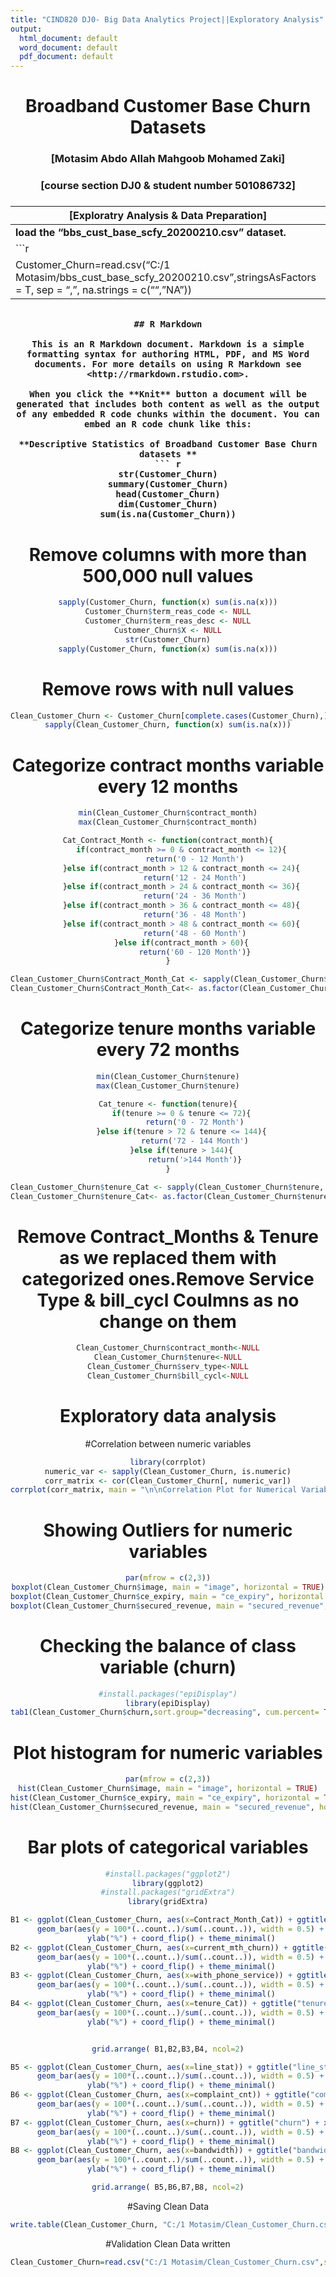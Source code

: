 ---
title: "CIND820 DJ0- Big Data Analytics Project||Exploratory Analysis"
output:
  html_document: default
  word_document: default
  pdf_document: default
---
<center> <h1> Broadband Customer Base Churn Datasets </h1> </center>
<center>  <h3> [Motasim Abdo Allah Mahgoob Mohamed Zaki] </h2> </center>
<center> <h3> [course section DJ0 & student number 501086732] </h2> </center>
<center> <h3> [Exploratry Analysis & Data Preparation] </h2> </center>
---
**load the "bbs_cust_base_scfy_20200210.csv" dataset.**
```{r}
Customer_Churn=read.csv("C:/1 Motasim/bbs_cust_base_scfy_20200210.csv",stringsAsFactors = T, sep = ",", na.strings = c("","NA"))

```

## R Markdown

This is an R Markdown document. Markdown is a simple formatting syntax for authoring HTML, PDF, and MS Word documents. For more details on using R Markdown see <http://rmarkdown.rstudio.com>.

When you click the **Knit** button a document will be generated that includes both content as well as the output of any embedded R code chunks within the document. You can embed an R code chunk like this:

**Descriptive Statistics of Broadband Customer Base Churn datasets **
``` {r}
str(Customer_Churn)
summary(Customer_Churn)
head(Customer_Churn)
dim(Customer_Churn)
sum(is.na(Customer_Churn))

```


# Remove  columns with more than 500,000 null values

```{r}
sapply(Customer_Churn, function(x) sum(is.na(x)))
Customer_Churn$term_reas_code <- NULL
Customer_Churn$term_reas_desc <- NULL
Customer_Churn$X <- NULL
str(Customer_Churn)
sapply(Customer_Churn, function(x) sum(is.na(x)))
```

# Remove rows with null values

```{r}
Clean_Customer_Churn <- Customer_Churn[complete.cases(Customer_Churn),] 
sapply(Clean_Customer_Churn, function(x) sum(is.na(x)))

```


# Categorize contract months variable every 12 months

```{r}
min(Clean_Customer_Churn$contract_month)
max(Clean_Customer_Churn$contract_month)

Cat_Contract_Month <- function(contract_month){
      if(contract_month >= 0 & contract_month <= 12){
            return('0 - 12 Month')
      }else if(contract_month > 12 & contract_month <= 24){
            return('12 - 24 Month')
      }else if(contract_month > 24 & contract_month <= 36){
            return('24 - 36 Month')
      }else if(contract_month > 36 & contract_month <= 48){
            return('36 - 48 Month')
      }else if(contract_month > 48 & contract_month <= 60){
            return('48 - 60 Month')
      }else if(contract_month > 60){
            return('60 - 120 Month')}
}

Clean_Customer_Churn$Contract_Month_Cat <- sapply(Clean_Customer_Churn$contract_month, Cat_Contract_Month)
Clean_Customer_Churn$Contract_Month_Cat<- as.factor(Clean_Customer_Churn$Contract_Month_Cat)

```


# Categorize tenure months variable every 72 months
```{r}
min(Clean_Customer_Churn$tenure)
max(Clean_Customer_Churn$tenure)

Cat_tenure <- function(tenure){
      if(tenure >= 0 & tenure <= 72){
            return('0 - 72 Month')
      }else if(tenure > 72 & tenure <= 144){
            return('72 - 144 Month')
      }else if(tenure > 144){
            return('>144 Month')}
}

Clean_Customer_Churn$tenure_Cat <- sapply(Clean_Customer_Churn$tenure, Cat_tenure)
Clean_Customer_Churn$tenure_Cat<- as.factor(Clean_Customer_Churn$tenure_Cat)
```

# Remove Contract_Months & Tenure as we replaced them with categorized ones.Remove Service Type  & bill_cycl Coulmns as no change on them

```{r}
Clean_Customer_Churn$contract_month<-NULL
Clean_Customer_Churn$tenure<-NULL
Clean_Customer_Churn$serv_type<-NULL
Clean_Customer_Churn$bill_cycl<-NULL
```


# Exploratory data analysis
#Correlation between numeric variables
```{r}
library(corrplot)
numeric_var <- sapply(Clean_Customer_Churn, is.numeric)
corr_matrix <- cor(Clean_Customer_Churn[, numeric_var])
corrplot(corr_matrix, main = "\n\nCorrelation Plot for Numerical Variables", method = "number")
```

# Showing Outliers for numeric variables
```{r}
par(mfrow = c(2,3))
boxplot(Clean_Customer_Churn$image, main = "image", horizontal = TRUE)
boxplot(Clean_Customer_Churn$ce_expiry, main = "ce_expiry", horizontal = TRUE)
boxplot(Clean_Customer_Churn$secured_revenue, main = "secured_revenue", horizontal = TRUE)


```



# Checking the balance of class variable (churn)
```{r}
#install.packages("epiDisplay")
library(epiDisplay)
tab1(Clean_Customer_Churn$churn,sort.group="decreasing", cum.percent= T)
```
# Plot histogram for numeric variables
```{r}

par(mfrow = c(2,3))
hist(Clean_Customer_Churn$image, main = "image", horizontal = TRUE)
hist(Clean_Customer_Churn$ce_expiry, main = "ce_expiry", horizontal = TRUE)
hist(Clean_Customer_Churn$secured_revenue, main = "secured_revenue", horizontal = TRUE)


```


# Bar plots of categorical variables 

```{r}
#install.packages("ggplot2")
library(ggplot2)
#install.packages("gridExtra")
library(gridExtra)

B1 <- ggplot(Clean_Customer_Churn, aes(x=Contract_Month_Cat)) + ggtitle("Contract_Month_Cat") + xlab("Contract_Month_Cat") + 
      geom_bar(aes(y = 100*(..count..)/sum(..count..)), width = 0.5) + 
      ylab("%") + coord_flip() + theme_minimal()
B2 <- ggplot(Clean_Customer_Churn, aes(x=current_mth_churn)) + ggtitle("current_mth_churn") + xlab("current_mth_churn") + 
      geom_bar(aes(y = 100*(..count..)/sum(..count..)), width = 0.5) + 
      ylab("%") + coord_flip() + theme_minimal()
B3 <- ggplot(Clean_Customer_Churn, aes(x=with_phone_service)) + ggtitle("with_phone_service") + xlab("with_phone_service") + 
      geom_bar(aes(y = 100*(..count..)/sum(..count..)), width = 0.5) + 
      ylab("%") + coord_flip() + theme_minimal()
B4 <- ggplot(Clean_Customer_Churn, aes(x=tenure_Cat)) + ggtitle("tenure_Cat") + xlab("tenure_Cat") + 
      geom_bar(aes(y = 100*(..count..)/sum(..count..)), width = 0.5) + 
      ylab("%") + coord_flip() + theme_minimal()


grid.arrange( B1,B2,B3,B4, ncol=2)

```


```{r}


B5 <- ggplot(Clean_Customer_Churn, aes(x=line_stat)) + ggtitle("line_stat") + xlab("line_stat") + 
      geom_bar(aes(y = 100*(..count..)/sum(..count..)), width = 0.5) + 
      ylab("%") + coord_flip() + theme_minimal()
B6 <- ggplot(Clean_Customer_Churn, aes(x=complaint_cnt)) + ggtitle("complaint_cnt") + xlab("complaint_cnt") + 
      geom_bar(aes(y = 100*(..count..)/sum(..count..)), width = 0.5) + 
      ylab("%") + coord_flip() + theme_minimal()
B7 <- ggplot(Clean_Customer_Churn, aes(x=churn)) + ggtitle("churn") + xlab("churn") + 
      geom_bar(aes(y = 100*(..count..)/sum(..count..)), width = 0.5) + 
      ylab("%") + coord_flip() + theme_minimal()
B8 <- ggplot(Clean_Customer_Churn, aes(x=bandwidth)) + ggtitle("bandwidth") + xlab("bandwidth") + 
      geom_bar(aes(y = 100*(..count..)/sum(..count..)), width = 0.5) + 
      ylab("%") + coord_flip() + theme_minimal()

grid.arrange( B5,B6,B7,B8, ncol=2)

```


#Saving Clean Data
```{r}
write.table(Clean_Customer_Churn, "C:/1 Motasim/Clean_Customer_Churn.csv", sep =  ",",quote = F,row.names = F )

```


#Validation Clean Data written
```{r}
Clean_Customer_Churn=read.csv("C:/1 Motasim/Clean_Customer_Churn.csv",stringsAsFactors = T, sep = ",", na.strings = c("","NA"))

```
